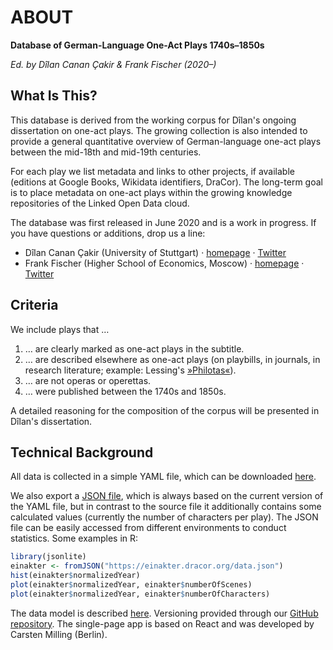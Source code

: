 # ABOUT

**Database of German-Language One-Act Plays 1740s–1850s**

*Ed. by Dîlan Canan Çakir & Frank Fischer (2020–)*

## What Is This?

This database is derived from the working corpus for Dîlan's ongoing
dissertation on one-act plays. The growing collection is also intended to
provide a general quantitative overview of German-language one-act plays between
the mid-18th and mid-19th centuries.

For each play we list metadata and links to other projects, if available
(editions at Google Books, Wikidata identifiers, DraCor). The long-term goal is
to place metadata on one-act plays within the growing knowledge repositories of
the Linked Open Data cloud.

The database was first released in June 2020 and is a work in progress. If you
have questions or additions, drop us a line:

* Dîlan Canan Çakir (University of Stuttgart) ·
  [homepage](https://www.ilw.uni-stuttgart.de/institut/team/Cakir-00001/) ·
  [Twitter](https://twitter.com/DilanCkr)
* Frank Fischer (Higher School of Economics, Moscow) ·
  [homepage](https://lehkost.github.io/) ·
  [Twitter](https://twitter.com/umblaetterer)

## Criteria

We include plays that …

1. … are clearly marked as one-act plays in the subtitle.
2. … are described elsewhere as one-act plays (on playbills, in journals, in
     research literature; example: Lessing's [»Philotas«](lessing-philotas)).
3. … are not operas or operettas.
4. … were published between the 1740s and 1850s.

A detailed reasoning for the composition of the corpus will be presented in
Dîlan's dissertation.

## Technical Background

All data is collected in a simple YAML file, which can be downloaded
<a href="https://raw.githubusercontent.com/dracor-org/einakter/master/data.yaml" download="einakter.yml">here</a>.

We also export a [JSON file](https://einakter.dracor.org/data.json), which is
always based on the current version of the YAML file, but in contrast to the
source file it additionally contains some calculated values (currently the
number of characters per play). The JSON file can be easily accessed from
different environments to conduct statistics. Some examples in R:

```R
library(jsonlite)
einakter <- fromJSON("https://einakter.dracor.org/data.json")
hist(einakter$normalizedYear)
plot(einakter$normalizedYear, einakter$numberOfScenes)
plot(einakter$normalizedYear, einakter$numberOfCharacters)
```

The data model is described <a href="https://github.com/dracor-org/einakter/wiki">here</a>.
Versioning provided through our
[GitHub repository](https://github.com/dracor-org/einakter). The single-page app
is based on React and was developed by Carsten Milling (Berlin).
